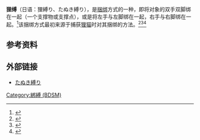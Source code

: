 '''狸缚'''（日语：狸縛り、たぬき縛り），是[[捆绑|捆绑]]方式的一种，即将对象的双手双脚绑在一起（一个支撑物或支撑点），或是将左手与左脚绑在一起，右手与右脚绑在一起。<ref>{{Cite web |url=http://blog.livedoor.jp/ko_c_san/archives/1003496977.html |title=美しき女性の緊縛美 (78) たぬき縛りの女 |access-date=2015-10-24 |archive-date=2019-07-29 |archive-url=https://web.archive.org/web/20190729074206/http://blog.livedoor.jp/ko_c_san/archives/1003496977.html |dead-url=no }}</ref>该捆绑方式最初来源于捕获[[狸猫|狸猫]]时对其捆绑的方法。<ref>{{Cite web |url=http://rokumeikans.net/kinbaku/05_mujina.html |title=5.狢縛り |access-date=2015-10-24 |archive-date=2018-11-15 |archive-url=https://web.archive.org/web/20181115003859/http://rokumeikans.net/kinbaku/05_mujina.html |dead-url=no }}</ref><ref>{{Cite web |url=http://65guest.com/000233/sample/howtokinbaku/01/03/howto01_03.html |title=寝狸（ねだぬき） |access-date=2015-10-24 |archive-date=2020-11-01 |archive-url=https://web.archive.org/web/20201101015306/http://65guest.com/000233/sample/howtokinbaku/01/03/howto01_03.html |dead-url=no }}</ref><ref>{{Cite web |url=http://smsuiei.blog.fc2.com/blog-entry-146.html |title=狸縛り？ |access-date=2015-10-24 |archive-date=2016-03-04 |archive-url=https://web.archive.org/web/20160304133328/http://smsuiei.blog.fc2.com/blog-entry-146.html |dead-url=no }}</ref>

==参考资料==
<references/>

==外部链接==
*[http://seesaawiki.jp/onnanawa/d/%bd%f7%c6%ec%ad%b6#content_5 たぬき縛り] {{Wayback|url=http://seesaawiki.jp/onnanawa/d/%bd%f7%c6%ec%ad%b6#content_5 |date=20201030195859 }}
{{BDSM}}
[[Category:綁縛_(BDSM)|Category:綁縛 (BDSM)]]